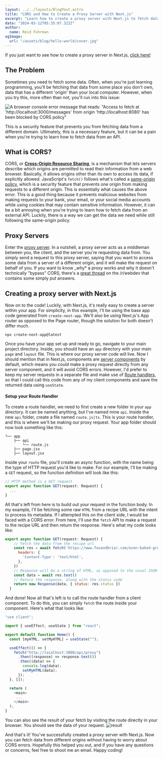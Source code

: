 ```yaml
---
layout: ../../layouts/BlogPost.astro
title: "CORS and How to Create a Proxy Server with Next.js"
excerpt: "Learn how to create a proxy server with Next.js to fetch data from different origins without having to worry about CORS errors."
date: "2024-03-12T05:35:07.322Z"
author:
  name: Reid Fuhrman
ogImage:
  url: "/assets/blog/hello-world/cover.jpg"
---
```


If you just want to see how to create a proxy server in Next.js, [click here!](#nextjsproxyserver)

## The Problem

Sometimes you need to fetch some data. Often, when you're just learning programming, you'll be fetching that data from some place you don't own, data that has a different 'origin' than your local computer. However, when you try this, more often than not, you'll run into this issue:

![A browser console error message that reads: "Access to fetch at 'http://localhost:3000/messages' from origin 'http://localhost:8080' has been blocked by CORS policy"](/cors.jpeg)

This is a security feature that prevents you from fetching data from a different domain. Ultimately, this is a necessary feature, but it can be a pain when you're trying to learn how to fetch data from an API.

## What is CORS? <a name="whatiscors"/>

CORS, or [**Cross-Origin Resource Sharing**](https://developer.mozilla.org/en-US/docs/Web/HTTP/CORS), is a mechanism that lets servers describe which origins are permitted to read their information from a web browser. Basically, it allows origins other than its own to access its data, if explicitly allowed. JavaScript's `fetch()` follows what's called a [same-origin policy](https://developer.mozilla.org/en-US/docs/Web/Security/Same-origin_policy), which is a security feature that prevents one origin from making requests to a different origin. This is essentially what causes the above error. This is a good thing because it prevents malicious websites from making requests to your bank, your email, or your social media accounts while using cookies that may contain sensitive information. However, it can be a bit annoying when you're trying to learn how to fetch data from an external API. Luckily, there is a way we can get the data we need while still following the same-origin policy.

## Proxy Servers <a name="proxyservers"/>

Enter the [proxy server](https://en.wikipedia.org/wiki/Proxy*server). In a nutshell, a proxy server acts as a middleman between you, the client, and the server you're requesting data from. You simply send a request to this proxy server, saying that you want to access some data from a server of a different origin, and it will make the request on behalf of you. If you want to know \_why* a proxy works and why it doesn't technically "bypass" CORS, there's a [great thread](https://www.reddit.com/r/webdev/comments/xxx4d4/why_does_cors_exist_if_you_can_bypass_it_by/) on the /r/webdev that contains some simply put answers.

## Creating a proxy server with Next.js <a name="nextjsproxyserver"/>

Now on to the code! Luckily, with Next.js, it's really easy to create a server within your app. For simplicity, in this example, I'll be using the base app code generated from `create-next-app`. We'll also be using Next.js's App router as opposed to the Page router, though the solution for both doesn't differ much.

```
npx create-next-app@latest
```

Once you have your app set up and ready to go, navigate to your main project directory. Inside, you should have an `app` directory with your main `page` and `layout` file. This is where our proxy server code will live. Now I should mention that in Next.js, components are [server components](https://nextjs.org/docs/app/building-your-application/data-fetching/fetching-caching-and-revalidating#fetching-data-on-the-server-with-fetch) by default, which means you _could_ make a proxy request directly from any server component, and it will avoid CORS errors. However, I'd prefer to keep my server requests in a separate file and make use of [Route handlers](https://nextjs.org/docs/app/building-your-application/data-fetching/fetching-caching-and-revalidating#fetching-data-on-the-client-with-route-handlers), so that I could call this code from any of my client components and save the returned data using `useState`.

#### Setup your Route Handler

To create a route handler, we need to first create a new folder in your `app` directory. It can be named anything, but I've named mine `api`. Inside the new `api` folder, create a file named `route.js|ts`. This is your route handler, and this is where we'll be making our proxy request. Your app folder should now look something like this:

```
└── app
    ├── api
        └── route.js
    ├── page.jsx
    ├── layout.jsx
```

Inside your `route` file, you'll create an async function, with the name being the type of HTTP request you'd like to make. For our example, I'll be making a `GET` request, so the function definition will look like this:

```js
// HTTP method is a GET request
export async function GET(request: Request) {
  ...
}
```

All that's left from here is to build out your request in the function body. In my example, I'll be fetching some raw `HTML` from a recipe URL with the intent to process its metadata. If I attempted this on the client side, I would be faced with a CORS error. From here, I'll use the `fetch` API to make a request to the recipe URL and then return the response. Here's what my code looks like:

```js
export async function GET(request: Request) {
    // Fetch the data from the recipe url
    const res = await fetch('https://www.foxandbriar.com/oven-baked-greek-chicken-thighs/', {
      headers: {
        'Content-Type': 'text/html',
      },
    })
    // Response will be a string of HTML, as opposed to the usual JSON
    const data = await res.text()
    // Return the response, along with the status code
    return new Response(data, { status: res.status })
  }
```

And done! Now all that's left is to call the route handler from a client component. To do this, you can simply `fetch` the route inside your component. Here's what that looks like:

```js
"use client";

import { useEffect, useState } from "react";

export default function Home() {
  const [myHTML, setMyHTML] = useState("");

  useEffect(() => {
    fetch("http://localhost:3000/api/proxy")
      .then((response) => response.text())
      .then((data) => {
        console.log(data);
        setMyHTML(data);
      });
  }, []);

  return (
    <main>
     ...
    </main>
  );
}
```

You can also see the result of your fetch by visiting the route directly in your browser. You should see the data of your request.
![result](/route-handler-result.png)

And that's it! You've successfully created a proxy server with Next.js. Now you can fetch data from different origins without having to worry about CORS errors. Hopefully this helped you out, and if you have any questions or concerns, feel free to shoot me an email. Happy coding!
